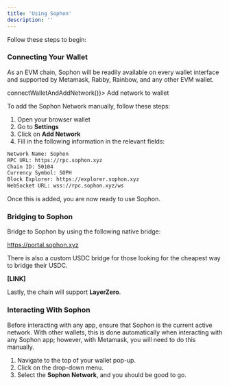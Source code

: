```yaml
---
title: 'Using Sophon'
description: ''
---
```


Follow these steps to begin:

### Connecting Your Wallet

As an EVM chain, Sophon will be readily available on every wallet interface and supported by Metamask, Rabby, Rainbow, and any other EVM wallet.

<span class="wallet-related">
  <span class="soph-button" onClick={() => connectWalletAndAddNetwork()}>
    <span>Add network to wallet</span>
  </span>
</span>

To add the Sophon Network manually, follow these steps:

1. Open your browser wallet
2. Go to **Settings**
3. Click on **Add Network**
4. Fill in the following information in the relevant fields:

```html Network Information
Network Name: Sophon
RPC URL: https://rpc.sophon.xyz
Chain ID: 50104
Currency Symbol: SOPH
Block Explorer: https://explorer.sophon.xyz
WebSocket URL: wss://rpc.sophon.xyz/ws
```

Once this is added, you are now ready to use Sophon.

### Bridging to Sophon

Bridge to Sophon by using the following native bridge:

https://portal.sophon.xyz

There is also a custom USDC bridge for those looking for the cheapest way to bridge their USDC.

**[LINK]**

Lastly, the chain will support **LayerZero**.

### Interacting With Sophon

Before interacting with any app, ensure that Sophon is the current active network. With other wallets, this is done automatically when interacting with any Sophon app; however, with Metamask, you will need to do this manually.

1. Navigate to the top of your wallet pop-up.
2. Click on the drop-down menu.
3. Select the **Sophon Network**, and you should be good to go.
